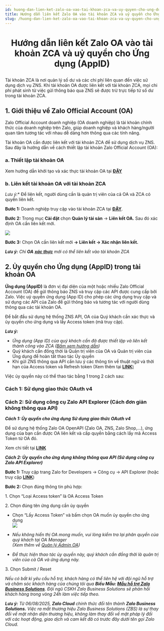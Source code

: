 ```yaml
---
id: huong-dan-lien-ket-zalo-oa-vao-tai-khoan-zca-va-uy-quyen-cho-ung-dung-appid
title: Hướng dẫn liên kết Zalo OA vào tài khoản ZCA và uỷ quyền cho Ứng dụng (AppID)
slug: /huong-dan-lien-ket-zalo-oa-vao-tai-khoan-zca-va-uy-quyen-cho-ung-dung-appid
---
```


# <p align="center">Hướng dẫn liên kết Zalo OA vào tài khoản ZCA và uỷ quyền cho Ứng dụng (AppID)</p>

Tài khoản ZCA là nơi quản lý số dư và các chi phí liên quan đến việc sử dụng dịch vụ ZNS. Khi tài khoản OA được liên kết với tài khoản ZCA, mọi chi phí phát sinh từ việc gửi thông báo qua ZNS sẽ được trừ trực tiếp từ số dư trong tài khoản ZCA.

## 1. Giới thiệu về Zalo Official Account (OA) [](https://zalo.cloud/zns/guidelines/create-oa#gi%E1%BB%9Bi-thi%E1%BB%87u-t%C3%A0i-kho%E1%BA%A3n-zalo-official-account-oa) 

Zalo Official Account doanh nghiệp (OA doanh nghiệp) là tài khoản chính thức của doanh nghiệp trên Zalo, giúp doanh nghiệp và khách hàng/người quan tâm tương tác với nhau dễ dàng hơn thông qua các tính năng.

Tài khoản OA cần được liên kết với tài khoản ZCA để sử dụng dịch vụ ZNS. Sau đây là hướng dẫn về cách thiết lập tài khoản Zalo Official Account (OA):

### a. Thiết lập tài khoản OA

Xem hướng dẫn khởi tạo và xác thực tài khoản OA tại [**ĐÂY**](https://oa.zalo.me/home/documents/guides/khoi-tao-zalo-official-account_61)


### b. Liên kết tài khoản OA với tài khoản ZCA

*Lưu ý:** Để liên kết, người dùng cần là quản trị viên của cả OA và ZCA có quyền liên kết.

**Bước 1:** Doanh nghiệp truy cập vào tài khoản ZCA tại [**ĐÂY**](https://account.zalo.cloud/QBU7GBG7N6WDDJAA8/spending/overview).


**Bước 2:** Trong mục **Cài đặt** chọn **Quản lý tài sản** → **Liên kết OA.** Sau đó xác định OA cần liên kết mới.

<p style={{ textAlign: "center" }}>
  <img src="https://stc-oa.zdn.vn/uploads/a2daac7d6f7a1170f6bd70fdc37c9b9f.png" />
</p>


**Bước 3:** Chọn OA cần liên kết mới **→ Liên kết → Xác nhận liên kết.**

_**Lưu ý:**_ _Chỉ_ _**OA**_ [_**xác thực**_](https://oa.zalo.me/home/resources/guides/huong-dan-xac-thuc-tai-khoan-official-account-cho-doanh-nghiep_70) _mới có thể liên kết vào tài khoản ZCA_


## 2. Ủy quyền cho Ứng dụng (AppID) trong tài khoản OA

**Ứng dụng (AppID)** là đơn vị đại diện của một hoặc nhiều Zalo Official Account (OA) để gửi thông báo ZNS và truy cập các API được cung cấp bởi Zalo. Việc uỷ quyền ứng dụng (App ID) cho phép các ứng dụng truy cập và sử dụng các API của Zalo để gửi thông báo và tương tác với người dùng thông qua các tài khoản OA.

Để bắt đầu sử dụng hệ thống ZNS API, OA của Quý khách cần xác thực và ủy quyền cho ứng dụng và lấy Access token (mã truy cập).

_**Lưu ý:**_

- _Ứng dụng (App ID) của quý khách cần đã được thiết lập và liên kết thành công vào ZCA (_[_Bấm xem hướng dẫn_](https://zalo.cloud/zns/guidelines/huong-dan-lien-ket-ung-dung-appid-vao-tai-khoan-zalo-cloud-account-zca)_)_
- Quý khách cần đồng thời là Quản trị viên của OA và Quản trị viên của Ứng dụng để hoàn tất thao tác Ủy quyền
- Khi gửi ZNS thông qua API cần lưu ý các thông tin về thuật ngữ và thời hạn của Access token và Refresh token (Xem thêm tại [**LINK**)](https://developers.zalo.me/docs/official-account/bat-dau/xac-thuc-va-uy-quyen-cho-ung-dung-new)

Việc ủy quyền này có thể thao tác bằng 1 trong 2 cách sau:

### Cách 1: Sử dụng giao thức OAuth v4

### Cách 2: Sử dụng công cụ Zalo API Explorer (Cách đơn giản không thông qua API)

_**Cách 1: Ủy quyền cho ứng dụng Sử dụng giao thức OAuth v4**_

Để sử dụng hệ thống Zalo OA OpenAPI (Zalo OA, ZNS, Zalo Shop,...), ứng dụng của bạn cần được OA liên kết và cấp quyền bằng cách lấy mã Access Token từ OA đó.

Xem chi tiết tại [**LINK**](https://developers.zalo.me/docs/official-account/bat-dau/xac-thuc-va-uy-quyen-cho-ung-dung-new)

_**Cách 2: Ủy quyền cho ứng dụng không thông qua API (Sử dụng công cụ Zalo API Explorer)**_

**Bước 1:** Truy cập trang Zalo for Developers → Công cụ → API Explorer (hoặc truy cập [**LINK**](https://developers.zalo.me/tools/explorer/))

**Bước 2:** Chọn đúng thông tin phù hợp:

1\. Chọn “Loại Access token” là OA Access Token

2\. Chọn đúng tên ứng dụng cần ủy quyền

- Chọn “Lấy Access Token” và bấm chọn OA muốn ủy quyền cho ứng dụng   
  ![](https://stc-oa.zdn.vn/uploads/3caa6609cc62fb2234ff67a8cc8e6424.png)

- *Nếu không hiển thị OA mong muốn, vui lòng kiểm tra lại phân quyền của quý khách tại OA Manager*    
  _(Xem thêm về_ [_Quản lý Admin OA_](https://oa.zalo.me/home/documents/guides/quan-ly-admin-oa_83)_)_

- _Để thực hiện thao tác ủy quyền này, quý khách cần đồng thời là quản trị viên của cả OA và ứng dụng này._

3\. Chọn Submit / Reset

_Nếu có bất kì yêu cầu hỗ trợ, khách hàng có thể liên hệ với đội ngũ hỗ trợ và chăm sóc khách hàng của chúng tôi qua **Biểu Mẫu: [Mẫu hỗ trợ Zalo Business Solutions](https://go.zalo.me/SupportZBS )**. Đội ngũ CSKH Zalo Business Solutions sẽ phản hồi khách hàng trong vòng 24h làm việc tiếp theo._

_**Lưu ý:**_ _Từ 06/08/2025, **Zalo Cloud** chính thức đổi tên thành **Zalo Business Solutions.** Việc ra mắt thương hiệu Zalo Business Solutions (ZBS) là sự thay đổi về mặt nhận diện thương hiệu, không làm thay đổi về mặt pháp lý đối với các hoạt động, giao dịch và cam kết đã có trước đây dưới tên gọi Zalo Cloud._

